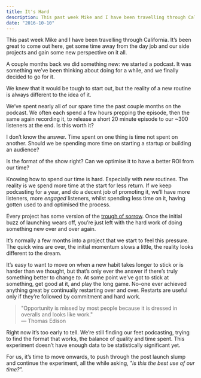 ```yaml
---
title: It's Hard
description: This past week Mike and I have been travelling through California.
date: "2016-10-10"
---
```


This past week Mike and I have been travelling through California. It’s been great to come out here, get some time away from the day job and our side projects and gain some new perspective on it all.

A couple months back we did something new: we started a podcast. It was something we’ve been thinking about doing for a while, and we finally decided to go for it.

We knew that it would be tough to start out, but the reality of a new routine is always different to the idea of it.

We’ve spent nearly all of our spare time the past couple months on the podcast. We often each spend a few hours prepping the episode, then the same again recording it, to release a short 20 minute episode to our ~300 listeners at the end. Is this worth it?

I don’t know the answer. Time spent on one thing is time not spent on another. Should we be spending more time on starting a startup or building an audience?

Is the format of the show right? Can we optimise it to have a better ROI from our time?

Knowing how to spend our time is hard. Especially with new routines. The reality is we spend more time at the start for less return. If we keep podcasting for a year, and do a decent job of promoting it, we’ll have more listeners, more _engaged_ listeners, whilst spending less time on it, having gotten used to and optimised the process.

Every project has some version of the [trough of sorrow](http://andrewchen.co/after-the-techcrunch-bump-life-in-the-trough-of-sorrow/). Once the initial buzz of launching wears off, you’re just left with the hard work of doing something new over and over again.

It’s normally a few months into a project that we start to feel this pressure. The quick wins are over, the initial momentum slows a little, the reality looks different to the dream.

It’s easy to want to move on when a new habit takes longer to stick or is harder than we thought, but that’s only ever the answer if there’s truly something better to change _to_. At some point we’ve got to stick at something, get good at it, and play the long game. No-one ever achieved anything great by continually restarting over and over. Restarts are useful only if they’re followed by commitment and hard work.

> "Opportunity is missed by most people because it is dressed in overalls and looks like work."  
> — Thomas Edison

Right now it’s too early to tell. We’re still finding our feet podcasting, trying to find the format that works, the balance of quality and time spent. This experiment doesn’t have enough data to be statistically significant yet.

For us, it’s time to move onwards, to push through the post launch slump and continue the experiment, all the while asking, _"is this the best use of our time?"._
